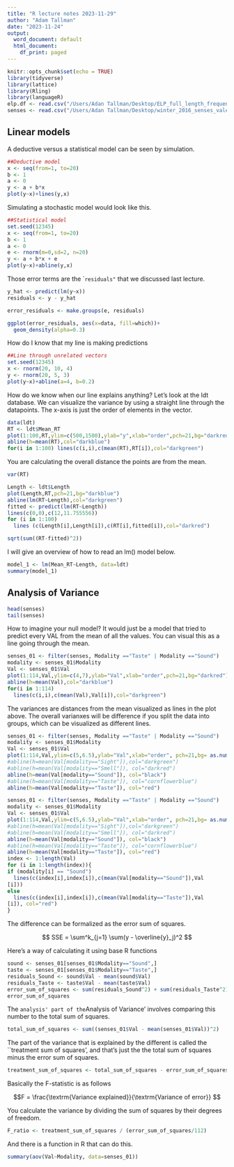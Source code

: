 ```yaml
---
title: "R lecture notes 2023-11-29"
author: "Adam Tallman"
date: "2023-11-24"
output:
  word_document: default
  html_document:
    df_print: paged
---
```


```r
knitr::opts_chunk$set(echo = TRUE)
library(tidyverse)
library(lattice)
library(Rling)
library(languageR)
elp.df <- read.csv("/Users/Adan Tallman/Desktop/ELP_full_length_frequency.csv")
senses <- read.csv("/Users/Adan Tallman/Desktop/winter_2016_senses_valence.csv")
```

## Linear models

A deductive versus a statistical model can be seen by simulation.

```r
##Deductive model
x <- seq(from=1, to=20)
b <- 1
a <- 0
y <- a + b*x
plot(y~x)+lines(y,x)
```

Simulating a stochastic model would look like this.

```r
##Statistical model
set.seed(12345)
x <- seq(from=1, to=20)
b <- 1
a <- 0
e <- rnorm(m=0,sd=2, n=20)
y <- a + b*x + e
plot(y~x)+abline(y,x)
```

Those error terms are the ``residuals"` that we discussed last lecture.

```r
y_hat <- predict(lm(y~x))
residuals <- y - y_hat

error_residuals <- make.groups(e, residuals)

ggplot(error_residuals, aes(x=data, fill=which))+
  geom_density(alpha=0.3)
```

How do I know that my line is making predictions

```r
##Line through unrelated vectors
set.seed(12345)
x <- rnorm(20, 10, 4)
y <- rnorm(20, 5, 3)
plot(y~x)+abline(a=4, b=0.2)

```

How do we know when our line explains anything? Let's look at the ldt database. We can visualize the variance by using a straight line through the datapoints. The x-axis is just the order of elements in the vector. 

```r
data(ldt)
RT <- ldt$Mean_RT
plot(1:100,RT,ylim=c(500,1500),ylab="y",xlab="order",pch=21,bg="darkred")
abline(h=mean(RT),col="darkblue")
for(i in 1:100) lines(c(i,i),c(mean(RT),RT[i]),col="darkgreen")
```
You are calculating the overall distance the points are from the mean.

```r
var(RT)
```

```r
Length <- ldt$Length
plot(Length,RT,pch=21,bg="darkblue")
abline(lm(RT~Length),col="darkgreen")
fitted <- predict(lm(RT~Length))
lines(c(0,0),c(12,11.755556))
for (i in 1:100)
  lines (c(Length[i],Length[i]),c(RT[i],fitted[i]),col="darkred")
```
```r
sqrt(sum((RT-fitted)^2))
```
I will give an overview of how to read an lm() model below.

```r
model_1 <- lm(Mean_RT~Length, data=ldt)
summary(model_1)
```

## Analysis of Variance

```r
head(senses)
tail(senses)
```

How to imagine your null model? It would just be a model that tried to predict every VAL from the mean of all the values. You can visual this as a line going through the mean.

```r
senses_01 <- filter(senses, Modality =="Taste" | Modality =="Sound")
modality <- senses_01$Modality
Val <- senses_01$Val
plot(1:114,Val,ylim=c(4,7),ylab="Val",xlab="order",pch=21,bg="darkred")
abline(h=mean(Val),col="darkblue") 
for(i in 1:114) 
  lines(c(i,i),c(mean(Val),Val[i]),col="darkgreen")
```
The variances are distances from the mean visualized as lines in the plot above. The overall varianxes will be difference if you split the data into groups, which can be visualized as different lines.

```r

senses_01 <- filter(senses, Modality =="Taste" | Modality =="Sound")
modality <- senses_01$Modality
Val <- senses_01$Val
plot(1:114,Val,ylim=c(5,6.5),ylab="Val",xlab="order", pch=21,bg= as.numeric(as.factor(modality)))
#abline(h=mean(Val[modality=="Sight"]),col="darkgreen")
#abline(h=mean(Val[modality=="Smell"]), col="darkred")
abline(h=mean(Val[modality=="Sound"]), col="black")
#abline(h=mean(Val[modality=="Taste"]), col="cornflowerblue")
abline(h=mean(Val[modality=="Taste"]), col="red")
```

```r
senses_01 <- filter(senses, Modality =="Taste" | Modality =="Sound")
modality <- senses_01$Modality
Val <- senses_01$Val
plot(1:114,Val,ylim=c(5,6.5),ylab="Val",xlab="order", pch=21,bg= as.numeric(as.factor(modality)))
#abline(h=mean(Val[modality=="Sight"]),col="darkgreen")
#abline(h=mean(Val[modality=="Smell"]), col="darkred")
abline(h=mean(Val[modality=="Sound"]), col="black")
#abline(h=mean(Val[modality=="Taste"]), col="cornflowerblue")
abline(h=mean(Val[modality=="Taste"]), col="red")
index <- 1:length(Val)
for (i in 1:length(index)){
if (modality[i] == "Sound")
  lines(c(index[i],index[i]),c(mean(Val[modality=="Sound"]),Val
[i]))
else
  lines(c(index[i],index[i]),c(mean(Val[modality=="Taste"]),Val
[i]), col="red")
}
```

The difference can be formalized as the error sum of squares.


$$ SSE = \sum^k_{j=1} \sum(y - \overline{y}_j)^2 $$

Here's a way of calculating it using base R functions

```r
sound <- senses_01[senses_01$Modality=="Sound",]
taste <- senses_01[senses_01$Modality=="Taste",]
residuals_Sound <- sound$Val - mean(sound$Val)
residuals_Taste <- taste$Val - mean(taste$Val)
error_sum_of_squares <- sum(residuals_Sound^2) + sum(residuals_Taste^2)
error_sum_of_squares
```
The `analysis' part of the `Analysis of Variance' involves comparing this number to the total sum of squares.


```r
total_sum_of_squares <- sum((senses_01$Val - mean(senses_01$Val))^2)
```

The part of the variance that is explained by the different is called the ``treatment sum of squares', and that's just the the total sum of squares minus the error sum of squares.

```r
treatment_sum_of_squares <- total_sum_of_squares - error_sum_of_squares
```


Basically the F-statistic is as follows

$$F = \frac{\textrm{Variance explained}}{\textrm{Variance of error}} $$


You calculate the variance by dividing the sum of squares by their degrees of freedom.

```r
F_ratio <- treatment_sum_of_squares / (error_sum_of_squares/112)
```


And there is a function in R that can do this.

```r
summary(aov(Val~Modality, data=senses_01))
```



